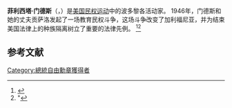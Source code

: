 '''菲利西塔·门德斯'''（{{lang|en|Felicitas Gómez Martínez de Mendez}}，{{bd|1916年|2月5日|1998年|4月12日}}）是[[非裔美國人民權運動|美国民权运动]]中的波多黎各活动家。 1946年，门德斯和她的丈夫贡萨洛发起了一场教育民权斗争，这场斗争改变了加利福尼亚，并为结束美国法律上的种族隔离树立了重要的法律先例。 <ref>{{cite news
  | accessdate = 2007-04-05
  | url        = http://findarticles.com/p/articles/mi_qn4179/is_20060911/ai_n16721150
  | title      = Mendez case paved way for Brown v. Board
  | work       = Topeka Capital-Journal
  | date       = September 11, 2006
  | author     = Geisler, Lindsey
}}</ref><ref name="Sauceda">"{{cite journal
  | journal  = People en Espanol
  | title    = Cambio Historico (Historic Change)
  | date     = March 28, 2007
  | author   = Sauceda, Isis
  | pages    = 111–112
  | language = es
}}</ref>

==参考文献==
{{reflist}}

[[Category:總統自由勳章獲得者|Category:總統自由勳章獲得者]]